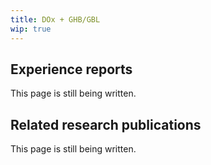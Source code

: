 ---
title: DOx + GHB/GBL
wip: true
---

## Experience reports

This page is still being written.

## Related research publications

This page is still being written.

